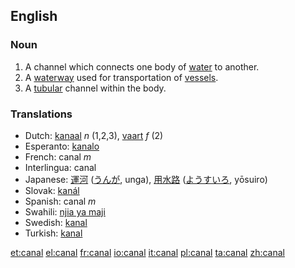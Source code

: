 ==English==
=== Noun ===
# A channel which connects one body of [[water]] to another.
# A [[waterway]] used for transportation of [[vessel]]s.
# A [[tubular]] channel within the body.

===Translations===
*Dutch: [[kanaal]] ''n'' (1,2,3), [[vaart]] ''f'' (2)
*Esperanto: [[kanalo]]
*French: canal ''m''
*Interlingua: canal
*Japanese: [[運河]] ([[うんが]], unga), [[用水路]] ([[ようすいろ]], yōsuiro)
*Slovak: [[kanál]]
*Spanish: canal ''m''
*Swahili: [[njia ya maji]]
*Swedish: [[kanal]]
*Turkish: [[kanal]]

[[et:canal]]
[[el:canal]]
[[fr:canal]]
[[io:canal]]
[[it:canal]]
[[pl:canal]]
[[ta:canal]]
[[zh:canal]]